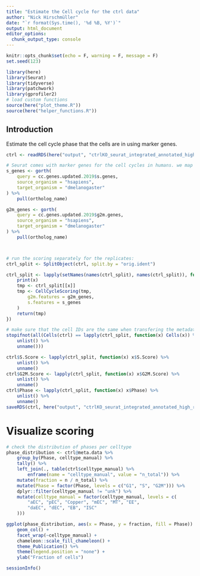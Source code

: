 ```yaml
---
title: "Estimate the Cell cycle for the ctrl data"
author: "Nick Hirschmüller"
date: "`r format(Sys.time(), '%d %B, %Y')`"
output: html_document
editor_options: 
  chunk_output_type: console
---
```


```r
knitr::opts_chunk$set(echo = F, warning = F, message = F)
set.seed(123)
```


```r
library(here)
library(Seurat)
library(tidyverse)
library(patchwork)
library(gprofiler2)
# load custom functions
source(here("plot_theme.R"))
source(here("helper_functions.R"))
```

## Introduction
Estimate the cell cycle phase that the cells are in using marker genes. 

```r
ctrl <- readRDS(here("output", "ctrlKO_seurat_integrated_annotated_high_res.rds"))

# Seurat comes with marker genes for the cell cycles in humans. we map them to drosophila
s_genes <- gorth(
    query = cc.genes.updated.2019$s.genes,
    source_organism = "hsapiens",
    target_organism = "dmelanogaster"
) %>%
    pull(ortholog_name)

g2m_genes <- gorth(
    query = cc.genes.updated.2019$g2m.genes,
    source_organism = "hsapiens",
    target_organism = "dmelanogaster"
) %>%
    pull(ortholog_name)



# run the scoring separately for the replicates:
ctrl_split <- SplitObject(ctrl, split.by = "orig.ident")

ctrl_split <- lapply(setNames(names(ctrl_split), names(ctrl_split)), function(x) {
    print(x)
    tmp <- ctrl_split[[x]]
    tmp <- CellCycleScoring(tmp,
        g2m.features = g2m_genes,
        s.features = s_genes
    )
    return(tmp)
})

# make sure that the cell IDs are the same when transfering the metadata
stopifnot(all(Cells(ctrl) == lapply(ctrl_split, function(x) Cells(x)) %>%
    unlist() %>%
    unname()))

ctrl$S.Score <- lapply(ctrl_split, function(x) x$S.Score) %>%
    unlist() %>%
    unname()
ctrl$G2M.Score <- lapply(ctrl_split, function(x) x$G2M.Score) %>%
    unlist() %>%
    unname()
ctrl$Phase <- lapply(ctrl_split, function(x) x$Phase) %>%
    unlist() %>%
    unname()
saveRDS(ctrl, here("output", "ctrlKO_seurat_integrated_annotated_high_res_cellcycle.rds"))
```

# Visualize scoring
```r
# check the distribution of phases per celltype
phase_distribution <- ctrl@meta.data %>%
    group_by(Phase, celltype_manual) %>%
    tally() %>%
    left_join(., table(ctrl$celltype_manual) %>%
        enframe(name = "celltype_manual", value = "n_total")) %>%
    mutate(fraction = n / n_total) %>%
    mutate(Phase = factor(Phase, levels = c("G1", "S", "G2M"))) %>%
    dplyr::filter(celltype_manual != "unk") %>%
    mutate(celltype_manual = factor(celltype_manual, levels = c(
        "aEC", "pEC", "Copper", "mEC", "MT", "EE",
        "daEC", "dEC", "EB", "ISC"
    )))

ggplot(phase_distribution, aes(x = Phase, y = fraction, fill = Phase)) +
    geom_col() +
    facet_wrap(~celltype_manual) +
    chameleon::scale_fill_chameleon() +
    theme_Publication() %+%
    theme(legend.position = "none") +
    ylab("Fraction of cells")
```


```r
sessionInfo()
```





